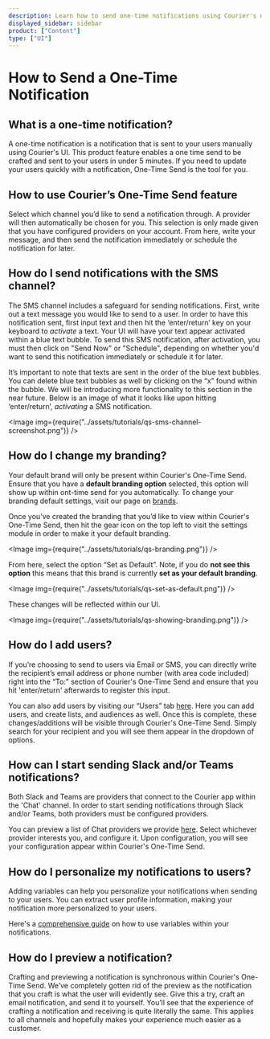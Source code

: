 ```yaml
---
description: Learn how to send one-time notifications using Courier's new UI.
displayed_sidebar: sidebar
product: ["Content"]
type: ["UI"]
---
```



# How to Send a One-Time Notification

## What is a one-time notification?

A one-time notification is a notification that is sent to your users manually using Courier's UI. This product feature enables a one time send to be crafted and sent to your users in under 5 minutes.
If you need to update your users quickly with a notification, One-Time Send is the tool for you.

## How to use Courier’s One-Time Send feature

Select which channel you’d like to send a notification through. A provider will then automatically be chosen for you. This
selection is only made given that you have configured providers on your account. From here, write your message, and then send the notification immediately or schedule the notification for later.

## How do I send notifications with the SMS channel?

The SMS channel includes a safeguard for sending notifications. First, write out a text message you would like to send to a user. In order to have this notification sent, first input text and then hit the
‘enter/return’ key on your keyboard to _activate_ a text. Your UI will have your text appear activated within a blue text bubble. To send this SMS notification, after activation, you must then click on
"Send Now" or "Schedule", depending on whether you'd want to send this notification immediately or schedule it for later.

It’s important to note that texts are sent in the order of the blue text bubbles. You can delete blue text bubbles as well by clicking on the “x” found within the bubble. We will be
introducing more functionality to this section in the near future. Below is an image of what it looks like upon hitting ‘enter/return’, _activating_ a SMS notification.

<Image img={require("../assets/tutorials/qs-sms-channel-screenshot.png")} />

## How do I change my branding?

Your default brand will only be present within Courier's One-Time Send. Ensure that you have a **default branding option** selected, this option will show up within ont-time send for you automatically.
To change your branding default settings, visit our page on [brands](https://app.courier.com/designer/brands).

Once you’ve created the branding that you’d like to view within Courier's One-Time Send, then hit the gear icon on the top left to visit the settings module in order to make it your default branding.

<Image img={require("../assets/tutorials/qs-branding.png")} />

From here, select the option “Set as Default”. Note, if you do **not see this option** this means that this brand is currently **set as your default branding**.

<Image img={require("../assets/tutorials/qs-set-as-default.png")} />

These changes will be reflected within our UI.

<Image img={require("../assets/tutorials/qs-showing-branding.png")} />

## How do I add users?

If you’re choosing to send to users via Email or SMS, you can directly write the recipient’s email address or phone number (with area code included) right into the “To:” section of Courier's One-Time Send and
ensure that you hit 'enter/return' afterwards to register this input.

You can also add users by visiting our “Users” tab [here](https://app.courier.com/users). Here you can add users, and create lists, and audiences as well. Once this is complete, these changes/additions
will be visible through Courier's One-Time Send. Simply search for your recipient and you will see them appear in the dropdown of options.

## How can I start sending Slack and/or Teams notifications?

Both Slack and Teams are providers that connect to the Courier app within the 'Chat' channel. In order to start sending notifications through Slack and/or Teams, both providers must
be configured providers.

You can preview a list of Chat providers we provide [here](https://www.courier.com/docs/platform/channels/direct-message/). Select whichever provider interests you, and configure it.
Upon configuration, you will see your configuration appear within Courier's One-Time Send.

## How do I personalize my notifications to users?

Adding variables can help you personalize your notifications when sending to your users. You can extract user profile information, making
your notification more personalized to your users.

Here's a [comprehensive guide](https://www.courier.com/docs/platform/content/using-variables/inserting-variables/.) on how to use variables within your notifications.

## How do I preview a notification?

Crafting and previewing a notification is synchronous within Courier's One-Time Send. We’ve completely gotten rid of the preview as the notification that you craft is what the user will evidently see. Give this a try,
craft an email notification, and send it to yourself. You’ll see that the experience of crafting a notification and receiving is quite literally the same. This applies to all channels and hopefully makes your experience much easier as a customer.
